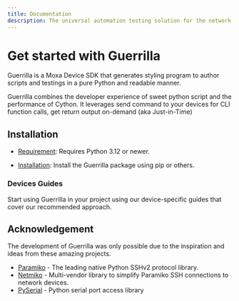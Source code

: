 ```yaml
---
title: Documentation
description: The universal automation testing solution for the network device
---
```


# Get started with Guerrilla

Guerrilla is a Moxa Device SDK that generates styling program to author scripts and testings in a pure Python and readable manner.

Guerrilla combines the developer experience of sweet python script and the performance of Cython. It leverages send command to  your devices for CLI function calls, get return output on-demand (aka Just-in-Time)


## Installation

- [Requirement](/docs/quick-start/requirement):
  Requires Python 3.12 or newer.

- [Installation](/docs/quick-start/installation):
  Install the Guerrilla package using pip or others.

### Devices Guides

Start using Guerrilla in your project using our device-specific guides that cover our recommended approach.

<FrameworkCards />



## Acknowledgement

The development of Guerrilla was only possible due to the inspiration and ideas from these amazing projects.

- [Paramiko](https://github.com/paramiko/paramiko) - The leading native Python SSHv2 protocol library.
- [Netmiko](https://github.com/ktbyers/netmiko) - Multi-vendor library to simplify Paramiko SSH connections to network devices.
- [PySerial](https://github.com/pyserial/pyserial) - Python serial port access library